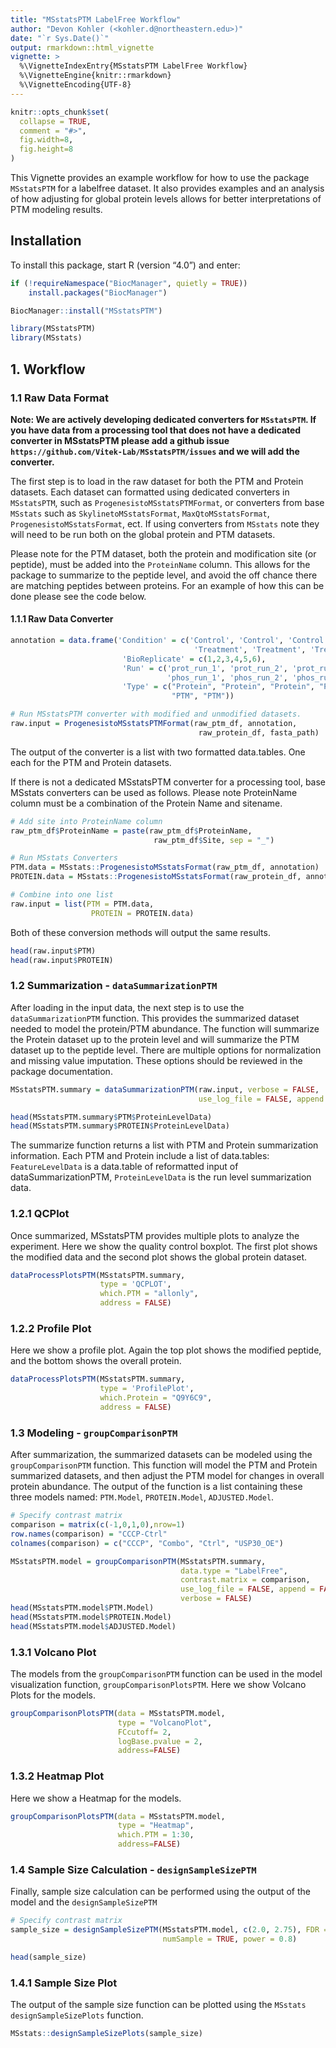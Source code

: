 ---
title: "MSstatsPTM LabelFree Workflow"
author: "Devon Kohler (<kohler.d@northeastern.edu>)"
date: "`r Sys.Date()`"
output: rmarkdown::html_vignette
vignette: >
  %\VignetteIndexEntry{MSstatsPTM LabelFree Workflow}
  %\VignetteEngine{knitr::rmarkdown}
  %\VignetteEncoding{UTF-8}
---

```{r setup, include=FALSE}
knitr::opts_chunk$set(
  collapse = TRUE,
  comment = "#>",
  fig.width=8, 
  fig.height=8
)
```

This Vignette provides an example workflow for how to use the package 
`MSstatsPTM` for a labelfree dataset. It also provides examples and an 
analysis of how adjusting for global protein levels allows for better 
interpretations of PTM modeling results.

## Installation

To install this package, start R (version "4.0") and enter:

``` {r, eval = FALSE}
if (!requireNamespace("BiocManager", quietly = TRUE))
    install.packages("BiocManager")

BiocManager::install("MSstatsPTM")
```

```{r, message=FALSE, warning=FALSE}
library(MSstatsPTM)
library(MSstats)
```

## 1. Workflow

### 1.1 Raw Data Format

**Note: We are actively developing dedicated converters for `MSstatsPTM`. If you 
have data from a processing tool that does not have a dedicated converter in 
MSstatsPTM please add a github issue 
`https://github.com/Vitek-Lab/MSstatsPTM/issues` and we will add the 
converter.**

The first step is to load in the raw dataset for both the PTM and Protein 
datasets. Each dataset can formatted using dedicated converters in `MSstatsPTM`,
such as `ProgenesistoMSstatsPTMFormat`, or converters from base `MSstats` such
as `SkylinetoMSstatsFormat`, `MaxQtoMSstatsFormat`, `ProgenesistoMSstatsFormat`, 
ect. If using converters from `MSstats` note they will need to be run both on 
the global protein and PTM datasets.

Please note for the PTM dataset, both the protein and modification site (or 
peptide), must be added into the `ProteinName` column. This allows for the 
package to summarize to the peptide level, and avoid the off chance there are 
matching peptides between proteins. For an example of how this can be done 
please see the code below.

#### 1.1.1 Raw Data Converter

```{r raw_data_ptm, eval = FALSE}

annotation = data.frame('Condition' = c('Control', 'Control', 'Control',
                                         'Treatment', 'Treatment', 'Treatment'),
                         'BioReplicate' = c(1,2,3,4,5,6),
                         'Run' = c('prot_run_1', 'prot_run_2', 'prot_run_3',
                                   'phos_run_1', 'phos_run_2', 'phos_run_3'),
                         'Type' = c("Protein", "Protein", "Protein", "PTM", 
                                    "PTM", "PTM"))

# Run MSstatsPTM converter with modified and unmodified datasets.
raw.input = ProgenesistoMSstatsPTMFormat(raw_ptm_df, annotation, 
                                          raw_protein_df, fasta_path)
```

The output of the converter is a list with two formatted data.tables. One each 
for the PTM and Protein datasets.

If there is not a dedicated MSstatsPTM converter for a processing tool, 
base MSstats converters can be used as follows. Please note ProteinName column 
must be a combination of the Protein Name and sitename.

```{r raw_data, eval = FALSE}
# Add site into ProteinName column
raw_ptm_df$ProteinName = paste(raw_ptm_df$ProteinName,
                                raw_ptm_df$Site, sep = "_")

# Run MSstats Converters
PTM.data = MSstats::ProgenesistoMSstatsFormat(raw_ptm_df, annotation)
PROTEIN.data = MSstats::ProgenesistoMSstatsFormat(raw_protein_df, annotation)

# Combine into one list
raw.input = list(PTM = PTM.data,
                  PROTEIN = PROTEIN.data)
```

Both of these conversion methods will output the same results.

``` {r}
head(raw.input$PTM)
head(raw.input$PROTEIN)
```

### 1.2 Summarization - `dataSummarizationPTM`

After loading in the input data, the next step is to use the 
`dataSummarizationPTM` function. This provides the summarized dataset needed to 
model the protein/PTM abundance. The function will summarize the 
Protein dataset up to the protein level and will summarize the PTM dataset up to
the peptide level. There are multiple options for normalization and missing 
value imputation. These options should be reviewed in the package documentation.

```{r summarize, message=FALSE, warning=FALSE}

MSstatsPTM.summary = dataSummarizationPTM(raw.input, verbose = FALSE, 
                                          use_log_file = FALSE, append = FALSE)

head(MSstatsPTM.summary$PTM$ProteinLevelData)
head(MSstatsPTM.summary$PROTEIN$ProteinLevelData)
```

The summarize function returns a list with PTM and Protein summarization 
information. Each PTM and Protein include a list of data.tables: `FeatureLevelData`
is a data.table of reformatted input of dataSummarizationPTM, `ProteinLevelData` is 
the run level summarization data.

### 1.2.1 QCPlot

Once summarized, MSstatsPTM provides multiple plots to analyze the experiment. 
Here we show the quality control boxplot. The first plot shows the modified data
and the second plot shows the global protein dataset.

```{r qcplot, message=FALSE, warning=FALSE}
dataProcessPlotsPTM(MSstatsPTM.summary,
                    type = 'QCPLOT',
                    which.PTM = "allonly",
                    address = FALSE)
```

### 1.2.2 Profile Plot

Here we show a profile plot. Again the top plot shows the modified peptide, and 
the bottom shows the overall protein.

```{r profileplot, message=FALSE, warning=FALSE}

dataProcessPlotsPTM(MSstatsPTM.summary,
                    type = 'ProfilePlot',
                    which.Protein = "Q9Y6C9",
                    address = FALSE)
```

### 1.3 Modeling - `groupComparisonPTM`

After summarization, the summarized datasets can be modeled using the 
`groupComparisonPTM` function. This function will model the PTM and Protein 
summarized datasets, and then adjust the PTM model for changes in overall 
protein abundance. The output of the function is a list containing these three 
models named: `PTM.Model`, `PROTEIN.Model`, `ADJUSTED.Model`.

```{r model, message=FALSE, warning=FALSE}

# Specify contrast matrix
comparison = matrix(c(-1,0,1,0),nrow=1)
row.names(comparison) = "CCCP-Ctrl"
colnames(comparison) = c("CCCP", "Combo", "Ctrl", "USP30_OE")

MSstatsPTM.model = groupComparisonPTM(MSstatsPTM.summary, 
                                      data.type = "LabelFree",
                                      contrast.matrix = comparison,
                                      use_log_file = FALSE, append = FALSE,
                                      verbose = FALSE)
head(MSstatsPTM.model$PTM.Model)
head(MSstatsPTM.model$PROTEIN.Model)
head(MSstatsPTM.model$ADJUSTED.Model)
```

### 1.3.1 Volcano Plot

The models from the `groupComparisonPTM` function can be used in the model 
visualization function, `groupComparisonPlotsPTM`. Here we show Volcano Plots 
for the models.

``` {r volcano, message=FALSE, warning=FALSE}
groupComparisonPlotsPTM(data = MSstatsPTM.model,
                        type = "VolcanoPlot",
                        FCcutoff= 2,
                        logBase.pvalue = 2,
                        address=FALSE)
```


### 1.3.2 Heatmap Plot

Here we show a Heatmap for the models.

``` {r heatmap, message=FALSE, warning=FALSE}
groupComparisonPlotsPTM(data = MSstatsPTM.model,
                        type = "Heatmap",
                        which.PTM = 1:30,
                        address=FALSE)
```

### 1.4 Sample Size Calculation - `designSampleSizePTM`

Finally, sample size calculation can be performed using the output of the model 
and the `designSampleSizePTM`

```{r sample_size, message=FALSE, warning=FALSE}

# Specify contrast matrix
sample_size = designSampleSizePTM(MSstatsPTM.model, c(2.0, 2.75), FDR = 0.05, 
                                  numSample = TRUE, power = 0.8)

head(sample_size)
```

### 1.4.1 Sample Size Plot

The output of the sample size function can be plotted using the `MSstats` 
`designSampleSizePlots` function.

```{r sample_size_plot, message=FALSE, warning=FALSE}

MSstats::designSampleSizePlots(sample_size)

```